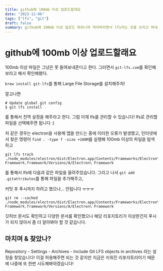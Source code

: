 ```yaml
---
title: github에 100mb 이상 업로드할레요
date: "2023-12-06"
tags: ["lfs", "git"]
draft: false
summary: github에 100mb 이상 업로드 하려니까 막아버리면서 lfs라는 것을 쓰라고 하네요?
---
```


# github에 100mb 이상 업로드할래요

100mb 이상 파일은 그냥은 못 들여보내준다고 한다.
그러면서 ```git-lfs.com```를 확인해보라고 해서 확인해봤다.

```brew install git-lfs```를 통해 Large File Storage를 설치해주자!

깔고나면

```
# Update global git config
$ git lfs install
```

를 통해서 전역 설정을 해주라고 한다. 그럼 이제 lfs를 관리할 수 있습니다!
lfs로 관리할 파일을 선택해주면 됩니다 :)

저 같은 경우는 electron을 사용해 앱을 만드는 중에 이러한 오류가 발생했고,
인터넷에서 찾은 명령어 ```find . -type f -size +100M```를 실행해 100mb 이상의 파일을 탐색하고

```
git lfs track ./node_modules/electron/dist/Electron.app/Contents/Frameworks/Electron\ Framework.framework/Versions/A/Electron\ Framework
```

를 통해서 lfs에 다음과 같은 파일을 올려주었습니다.
그리고 나서 ```git add .gitattributes```를 통해 파일을 추가해주고,

커밋 후 푸시까지 하려고 했으나... 안됩니다 ㅠㅠㅠ

```
git rm --cached ./node_modules/electron/dist/Electron.app/Contents/Frameworks/Electron\ Framework.framework/Versions/A/Electron\ Framework
```

깃허브 문서도 확인하고 다양한 문서를 확인했으나 해당 리포지토리가 이상한건지 푸시가 되지 않아서 좀 더 알아봐야 할 것 같습니다.

## 마치며 & 찾았나?
Repository - Settings - Archives - Include Git LFS objects in archives
라는 설정을 찾았습니다! 이걸 허용해주면 되는 것 같지만 지금은 지워진 리포지토리이기 때문에 나중에 또 한번 시도해봐야겠습니다!